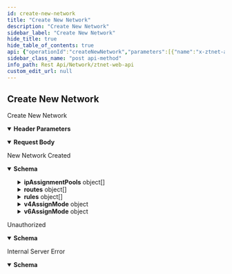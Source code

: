 ```yaml
---
id: create-new-network
title: "Create New Network"
description: "Create New Network"
sidebar_label: "Create New Network"
hide_title: true
hide_table_of_contents: true
api: {"operationId":"createNewNetwork","parameters":[{"name":"x-ztnet-auth","in":"header","required":true,"schema":{"type":"string"},"description":"API Key for the user"}],"requestBody":{"required":false,"content":{"application/json":{"schema":{"type":"object","properties":{"name":{"type":"string | null","description":"Name of the network. If not provided, a random name will be generated."}}}}}},"responses":{"200":{"description":"New Network Created","content":{"application/json":{"schema":{"type":"object","properties":{"authTokens":{"type":"array","items":{"type":"string","nullable":true}},"authorizationEndpoint":{"type":"string"},"capabilities":{"type":"array","items":{"type":"string"}},"clientId":{"type":"string"},"creationTime":{"type":"integer"},"dns":{"type":"array","items":{"type":"string"}},"enableBroadcast":{"type":"boolean"},"id":{"type":"string"},"ipAssignmentPools":{"type":"array","items":{"type":"object","properties":{"ipRangeEnd":{"type":"string"},"ipRangeStart":{"type":"string"}}}},"mtu":{"type":"integer"},"multicastLimit":{"type":"integer"},"name":{"type":"string"},"nwid":{"type":"string"},"objtype":{"type":"string"},"private":{"type":"boolean"},"remoteTraceLevel":{"type":"integer"},"remoteTraceTarget":{"type":"string"},"revision":{"type":"integer"},"routes":{"type":"array","items":{"type":"object","properties":{"target":{"type":"string"},"via":{"type":"string","nullable":true}}}},"rules":{"type":"array","items":{"type":"object","properties":{"not":{"type":"boolean"},"or":{"type":"boolean"},"type":{"type":"string"}}}},"rulesSource":{"type":"string"},"ssoEnabled":{"type":"boolean"},"tags":{"type":"array","items":{"type":"string"}},"v4AssignMode":{"type":"object","properties":{"zt":{"type":"boolean"}}},"v6AssignMode":{"type":"object","properties":{"6plane":{"type":"boolean"},"rfc4193":{"type":"boolean"},"zt":{"type":"boolean"}}}},"title":"NetworkResponse"},"example":{"NetworkExample":{"authTokens":[null],"authorizationEndpoint":"","capabilities":[],"clientId":"","creationTime":1698676570111,"dns":[],"enableBroadcast":true,"id":"network_id","ipAssignmentPools":[{"ipRangeEnd":"172.25.25.254","ipRangeStart":"172.25.25.1"}],"mtu":2800,"multicastLimit":32,"name":"slimy-earwig","nwid":"network_id","objtype":"network","private":true,"remoteTraceLevel":0,"remoteTraceTarget":null,"revision":1,"routes":[{"target":"172.25.25.0/24","via":null}],"rules":[{"not":false,"or":false,"type":"ACTION_ACCEPT"}],"rulesSource":"","ssoEnabled":false,"tags":[],"v4AssignMode":{"zt":true},"v6AssignMode":{"6plane":false,"rfc4193":false,"zt":false}}}}}},"401":{"description":"Unauthorized","content":{"application/json":{"schema":{"type":"object","properties":{"error":{"type":"string"}}}}}},"500":{"description":"Internal Server Error","content":{"application/json":{"schema":{"type":"object","properties":{"message":{"type":"string"}}}}}}},"description":"Create New Network","method":"post","path":"/network","jsonRequestBodyExample":{},"info":{"title":"ZTNet Web API","info_path":"restapi/ztnet-web-api","version":"1.0.0","description":"Public API for ZTNet. Available from ztnet version 0.4.0 onwards.\n\nThis API is rate-limited to 10 requests per minute\n"},"postman":{"name":"Create New Network","description":{"type":"text/plain"},"url":{"path":["network"],"host":["{{baseUrl}}"],"query":[],"variable":[]},"header":[{"disabled":false,"description":{"content":"(Required) API Key for the user","type":"text/plain"},"key":"x-ztnet-auth","value":""},{"key":"Content-Type","value":"application/json"},{"key":"Accept","value":"application/json"}],"method":"POST","body":{"mode":"raw","raw":"\"\"","options":{"raw":{"language":"json"}}}}}
sidebar_class_name: "post api-method"
info_path: Rest Api/Network/ztnet-web-api
custom_edit_url: null
---
```



## Create New Network



Create New Network

<details style={{"marginBottom":"1rem"}} data-collapsed={false} open={true}><summary style={{}}><strong>Header Parameters</strong></summary><div><ul><ParamsItem className={"paramsItem"} param={{"name":"x-ztnet-auth","in":"header","required":true,"schema":{"type":"string"},"description":"API Key for the user"}}></ParamsItem></ul></div></details><MimeTabs><TabItem label={"application/json"} value={"application/json-schema"}><details style={{}} data-collapsed={false} open={true}><summary style={{"textAlign":"left"}}><strong>Request Body</strong></summary><div style={{"textAlign":"left","marginLeft":"1rem"}}></div><ul style={{"marginLeft":"1rem"}}><SchemaItem collapsible={false} name={"name"} required={false} schemaName={"string | null"} qualifierMessage={undefined} schema={{"type":"string | null","description":"Name of the network. If not provided, a random name will be generated."}}></SchemaItem></ul></details></TabItem></MimeTabs><div><ApiTabs><TabItem label={"200"} value={"200"}><div>

New Network Created

</div><div><MimeTabs schemaType={"response"}><TabItem label={"application/json"} value={"application/json"}><SchemaTabs><TabItem label={"Schema"} value={"Schema"}><details style={{}} data-collapsed={false} open={true}><summary style={{"textAlign":"left"}}><strong>Schema</strong></summary><div style={{"textAlign":"left","marginLeft":"1rem"}}></div><ul style={{"marginLeft":"1rem"}}><SchemaItem collapsible={false} name={"authTokens"} required={false} schemaName={"string[]"} qualifierMessage={undefined} schema={{"type":"array","items":{"type":"string","nullable":true}}}></SchemaItem><SchemaItem collapsible={false} name={"authorizationEndpoint"} required={false} schemaName={"string"} qualifierMessage={undefined} schema={{"type":"string"}}></SchemaItem><SchemaItem collapsible={false} name={"capabilities"} required={false} schemaName={"string[]"} qualifierMessage={undefined} schema={{"type":"array","items":{"type":"string"}}}></SchemaItem><SchemaItem collapsible={false} name={"clientId"} required={false} schemaName={"string"} qualifierMessage={undefined} schema={{"type":"string"}}></SchemaItem><SchemaItem collapsible={false} name={"creationTime"} required={false} schemaName={"integer"} qualifierMessage={undefined} schema={{"type":"integer"}}></SchemaItem><SchemaItem collapsible={false} name={"dns"} required={false} schemaName={"string[]"} qualifierMessage={undefined} schema={{"type":"array","items":{"type":"string"}}}></SchemaItem><SchemaItem collapsible={false} name={"enableBroadcast"} required={false} schemaName={"boolean"} qualifierMessage={undefined} schema={{"type":"boolean"}}></SchemaItem><SchemaItem collapsible={false} name={"id"} required={false} schemaName={"string"} qualifierMessage={undefined} schema={{"type":"string"}}></SchemaItem><SchemaItem collapsible={true} className={"schemaItem"}><details style={{}}><summary style={{}}><strong>ipAssignmentPools</strong><span style={{"opacity":"0.6"}}> object[]</span></summary><div style={{"marginLeft":"1rem"}}><li><div style={{"fontSize":"var(--ifm-code-font-size)","opacity":"0.6","marginLeft":"-.5rem","paddingBottom":".5rem"}}>Array [</div></li><SchemaItem collapsible={false} name={"ipRangeEnd"} required={false} schemaName={"string"} qualifierMessage={undefined} schema={{"type":"string"}}></SchemaItem><SchemaItem collapsible={false} name={"ipRangeStart"} required={false} schemaName={"string"} qualifierMessage={undefined} schema={{"type":"string"}}></SchemaItem><li><div style={{"fontSize":"var(--ifm-code-font-size)","opacity":"0.6","marginLeft":"-.5rem"}}>]</div></li></div></details></SchemaItem><SchemaItem collapsible={false} name={"mtu"} required={false} schemaName={"integer"} qualifierMessage={undefined} schema={{"type":"integer"}}></SchemaItem><SchemaItem collapsible={false} name={"multicastLimit"} required={false} schemaName={"integer"} qualifierMessage={undefined} schema={{"type":"integer"}}></SchemaItem><SchemaItem collapsible={false} name={"name"} required={false} schemaName={"string"} qualifierMessage={undefined} schema={{"type":"string"}}></SchemaItem><SchemaItem collapsible={false} name={"nwid"} required={false} schemaName={"string"} qualifierMessage={undefined} schema={{"type":"string"}}></SchemaItem><SchemaItem collapsible={false} name={"objtype"} required={false} schemaName={"string"} qualifierMessage={undefined} schema={{"type":"string"}}></SchemaItem><SchemaItem collapsible={false} name={"private"} required={false} schemaName={"boolean"} qualifierMessage={undefined} schema={{"type":"boolean"}}></SchemaItem><SchemaItem collapsible={false} name={"remoteTraceLevel"} required={false} schemaName={"integer"} qualifierMessage={undefined} schema={{"type":"integer"}}></SchemaItem><SchemaItem collapsible={false} name={"remoteTraceTarget"} required={false} schemaName={"string"} qualifierMessage={undefined} schema={{"type":"string"}}></SchemaItem><SchemaItem collapsible={false} name={"revision"} required={false} schemaName={"integer"} qualifierMessage={undefined} schema={{"type":"integer"}}></SchemaItem><SchemaItem collapsible={true} className={"schemaItem"}><details style={{}}><summary style={{}}><strong>routes</strong><span style={{"opacity":"0.6"}}> object[]</span></summary><div style={{"marginLeft":"1rem"}}><li><div style={{"fontSize":"var(--ifm-code-font-size)","opacity":"0.6","marginLeft":"-.5rem","paddingBottom":".5rem"}}>Array [</div></li><SchemaItem collapsible={false} name={"target"} required={false} schemaName={"string"} qualifierMessage={undefined} schema={{"type":"string"}}></SchemaItem><SchemaItem collapsible={false} name={"via"} required={false} schemaName={"string"} qualifierMessage={undefined} schema={{"type":"string","nullable":true}}></SchemaItem><li><div style={{"fontSize":"var(--ifm-code-font-size)","opacity":"0.6","marginLeft":"-.5rem"}}>]</div></li></div></details></SchemaItem><SchemaItem collapsible={true} className={"schemaItem"}><details style={{}}><summary style={{}}><strong>rules</strong><span style={{"opacity":"0.6"}}> object[]</span></summary><div style={{"marginLeft":"1rem"}}><li><div style={{"fontSize":"var(--ifm-code-font-size)","opacity":"0.6","marginLeft":"-.5rem","paddingBottom":".5rem"}}>Array [</div></li><SchemaItem collapsible={false} name={"not"} required={false} schemaName={"boolean"} qualifierMessage={undefined} schema={{"type":"boolean"}}></SchemaItem><SchemaItem collapsible={false} name={"or"} required={false} schemaName={"boolean"} qualifierMessage={undefined} schema={{"type":"boolean"}}></SchemaItem><SchemaItem collapsible={false} name={"type"} required={false} schemaName={"string"} qualifierMessage={undefined} schema={{"type":"string"}}></SchemaItem><li><div style={{"fontSize":"var(--ifm-code-font-size)","opacity":"0.6","marginLeft":"-.5rem"}}>]</div></li></div></details></SchemaItem><SchemaItem collapsible={false} name={"rulesSource"} required={false} schemaName={"string"} qualifierMessage={undefined} schema={{"type":"string"}}></SchemaItem><SchemaItem collapsible={false} name={"ssoEnabled"} required={false} schemaName={"boolean"} qualifierMessage={undefined} schema={{"type":"boolean"}}></SchemaItem><SchemaItem collapsible={false} name={"tags"} required={false} schemaName={"string[]"} qualifierMessage={undefined} schema={{"type":"array","items":{"type":"string"}}}></SchemaItem><SchemaItem collapsible={true} className={"schemaItem"}><details style={{}}><summary style={{}}><strong>v4AssignMode</strong><span style={{"opacity":"0.6"}}> object</span></summary><div style={{"marginLeft":"1rem"}}><SchemaItem collapsible={false} name={"zt"} required={false} schemaName={"boolean"} qualifierMessage={undefined} schema={{"type":"boolean"}}></SchemaItem></div></details></SchemaItem><SchemaItem collapsible={true} className={"schemaItem"}><details style={{}}><summary style={{}}><strong>v6AssignMode</strong><span style={{"opacity":"0.6"}}> object</span></summary><div style={{"marginLeft":"1rem"}}><SchemaItem collapsible={false} name={"6plane"} required={false} schemaName={"boolean"} qualifierMessage={undefined} schema={{"type":"boolean"}}></SchemaItem><SchemaItem collapsible={false} name={"rfc4193"} required={false} schemaName={"boolean"} qualifierMessage={undefined} schema={{"type":"boolean"}}></SchemaItem><SchemaItem collapsible={false} name={"zt"} required={false} schemaName={"boolean"} qualifierMessage={undefined} schema={{"type":"boolean"}}></SchemaItem></div></details></SchemaItem></ul></details></TabItem><TabItem label={"Example (from schema)"} value={"Example (from schema)"}><ResponseSamples responseExample={"{\n  \"authTokens\": [\n    \"string\"\n  ],\n  \"authorizationEndpoint\": \"string\",\n  \"capabilities\": [\n    \"string\"\n  ],\n  \"clientId\": \"string\",\n  \"creationTime\": 0,\n  \"dns\": [\n    \"string\"\n  ],\n  \"enableBroadcast\": true,\n  \"id\": \"string\",\n  \"ipAssignmentPools\": [\n    {\n      \"ipRangeEnd\": \"string\",\n      \"ipRangeStart\": \"string\"\n    }\n  ],\n  \"mtu\": 0,\n  \"multicastLimit\": 0,\n  \"name\": \"string\",\n  \"nwid\": \"string\",\n  \"objtype\": \"string\",\n  \"private\": true,\n  \"remoteTraceLevel\": 0,\n  \"remoteTraceTarget\": \"string\",\n  \"revision\": 0,\n  \"routes\": [\n    {\n      \"target\": \"string\",\n      \"via\": \"string\"\n    }\n  ],\n  \"rules\": [\n    {\n      \"not\": true,\n      \"or\": true,\n      \"type\": \"string\"\n    }\n  ],\n  \"rulesSource\": \"string\",\n  \"ssoEnabled\": true,\n  \"tags\": [\n    \"string\"\n  ],\n  \"v4AssignMode\": {\n    \"zt\": true\n  },\n  \"v6AssignMode\": {\n    \"6plane\": true,\n    \"rfc4193\": true,\n    \"zt\": true\n  }\n}"} language={"json"}></ResponseSamples></TabItem><TabItem label={"Example"} value={"Example"}><ResponseSamples responseExample={"{\n  \"NetworkExample\": {\n    \"authTokens\": [\n      null\n    ],\n    \"authorizationEndpoint\": \"\",\n    \"capabilities\": [],\n    \"clientId\": \"\",\n    \"creationTime\": 1698676570111,\n    \"dns\": [],\n    \"enableBroadcast\": true,\n    \"id\": \"network_id\",\n    \"ipAssignmentPools\": [\n      {\n        \"ipRangeEnd\": \"172.25.25.254\",\n        \"ipRangeStart\": \"172.25.25.1\"\n      }\n    ],\n    \"mtu\": 2800,\n    \"multicastLimit\": 32,\n    \"name\": \"slimy-earwig\",\n    \"nwid\": \"network_id\",\n    \"objtype\": \"network\",\n    \"private\": true,\n    \"remoteTraceLevel\": 0,\n    \"remoteTraceTarget\": null,\n    \"revision\": 1,\n    \"routes\": [\n      {\n        \"target\": \"172.25.25.0/24\",\n        \"via\": null\n      }\n    ],\n    \"rules\": [\n      {\n        \"not\": false,\n        \"or\": false,\n        \"type\": \"ACTION_ACCEPT\"\n      }\n    ],\n    \"rulesSource\": \"\",\n    \"ssoEnabled\": false,\n    \"tags\": [],\n    \"v4AssignMode\": {\n      \"zt\": true\n    },\n    \"v6AssignMode\": {\n      \"6plane\": false,\n      \"rfc4193\": false,\n      \"zt\": false\n    }\n  }\n}"} language={"json"}></ResponseSamples></TabItem></SchemaTabs></TabItem></MimeTabs></div></TabItem><TabItem label={"401"} value={"401"}><div>

Unauthorized

</div><div><MimeTabs schemaType={"response"}><TabItem label={"application/json"} value={"application/json"}><SchemaTabs><TabItem label={"Schema"} value={"Schema"}><details style={{}} data-collapsed={false} open={true}><summary style={{"textAlign":"left"}}><strong>Schema</strong></summary><div style={{"textAlign":"left","marginLeft":"1rem"}}></div><ul style={{"marginLeft":"1rem"}}><SchemaItem collapsible={false} name={"error"} required={false} schemaName={"string"} qualifierMessage={undefined} schema={{"type":"string"}}></SchemaItem></ul></details></TabItem><TabItem label={"Example (from schema)"} value={"Example (from schema)"}><ResponseSamples responseExample={"{\n  \"error\": \"string\"\n}"} language={"json"}></ResponseSamples></TabItem></SchemaTabs></TabItem></MimeTabs></div></TabItem><TabItem label={"500"} value={"500"}><div>

Internal Server Error

</div><div><MimeTabs schemaType={"response"}><TabItem label={"application/json"} value={"application/json"}><SchemaTabs><TabItem label={"Schema"} value={"Schema"}><details style={{}} data-collapsed={false} open={true}><summary style={{"textAlign":"left"}}><strong>Schema</strong></summary><div style={{"textAlign":"left","marginLeft":"1rem"}}></div><ul style={{"marginLeft":"1rem"}}><SchemaItem collapsible={false} name={"message"} required={false} schemaName={"string"} qualifierMessage={undefined} schema={{"type":"string"}}></SchemaItem></ul></details></TabItem><TabItem label={"Example (from schema)"} value={"Example (from schema)"}><ResponseSamples responseExample={"{\n  \"message\": \"string\"\n}"} language={"json"}></ResponseSamples></TabItem></SchemaTabs></TabItem></MimeTabs></div></TabItem></ApiTabs></div>
      